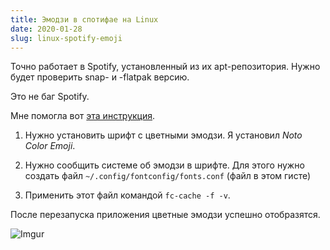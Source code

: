 ```yaml
---
title: Эмодзи в спотифае на Linux
date: 2020-01-28
slug: linux-spotify-emoji
---
```


Точно работает в Spotify, установленный из их apt-репозитория. Нужно будет проверить snap- и -flatpak версию.

Это не баг Spotify.

Мне помогла вот [эта инструкция](https://victor.kropp.name/blog/emoji-on-linux/).

1. Нужно установить шрифт с цветными эмодзи. Я установил _Noto Color Emoji_.

2. Нужно сообщить системе об эмодзи в шрифте. Для этого нужно создать файл `~/.config/fontconfig/fonts.conf` (файл в этом гисте)

3. Применить этот файл командой `fc-cache -f -v`.

После перезапуска приложения цветные эмодзи успешно отобразятся.

![Imgur](https://i.imgur.com/NJhXmcl.png)
